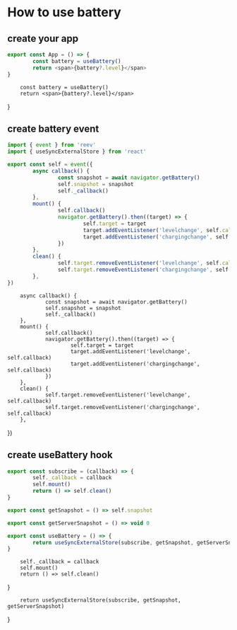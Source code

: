 # How to use battery

## create your app

```ts
export const App = () => {
        const battery = useBattery()
        return <span>{battery?.level}</span>
}
```

        const battery = useBattery()
        return <span>{battery?.level}</span>
}

<App />

## create battery event

```ts
import { event } from 'reev'
import { useSyncExternalStore } from 'react'

export const self = event({
        async callback() {
                const snapshot = await navigator.getBattery()
                self.snapshot = snapshot
                self._callback()
        },
        mount() {
                self.callback()
                navigator.getBattery().then((target) => {
                        self.target = target
                        target.addEventListener('levelchange', self.callback)
                        target.addEventListener('chargingchange', self.callback)
                })
        },
        clean() {
                self.target.removeEventListener('levelchange', self.callback)
                self.target.removeEventListener('chargingchange', self.callback)
        },
})
```


        async callback() {
                const snapshot = await navigator.getBattery()
                self.snapshot = snapshot
                self._callback()
        },
        mount() {
                self.callback()
                navigator.getBattery().then((target) => {
                        self.target = target
                        target.addEventListener('levelchange', self.callback)
                        target.addEventListener('chargingchange', self.callback)
                })
        },
        clean() {
                self.target.removeEventListener('levelchange', self.callback)
                self.target.removeEventListener('chargingchange', self.callback)
        },
})

## create useBattery hook

```ts
export const subscribe = (callback) => {
        self._callback = callback
        self.mount()
        return () => self.clean()
}

export const getSnapshot = () => self.snapshot

export const getServerSnapshot = () => void 0

export const useBattery = () => {
        return useSyncExternalStore(subscribe, getSnapshot, getServerSnapshot)
}
```

        self._callback = callback
        self.mount()
        return () => self.clean()
}



        return useSyncExternalStore(subscribe, getSnapshot, getServerSnapshot)
}
